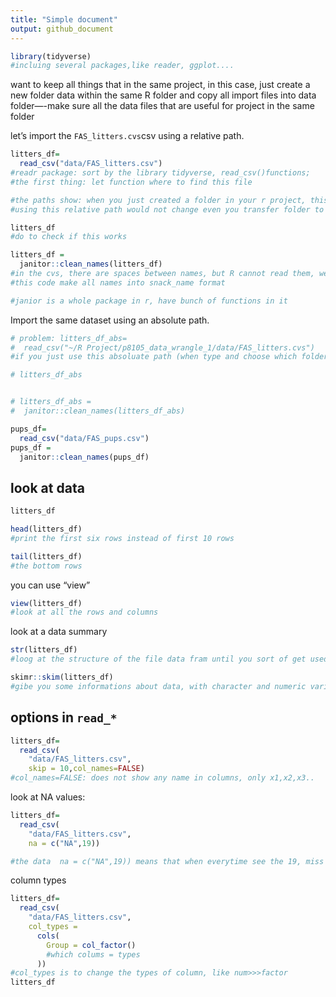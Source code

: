 ```yaml
---
title: "Simple document"
output: github_document
---
```


```r
library(tidyverse)
#incluing several packages,like reader, ggplot....
```


want to keep all things that in the same project, in this case, just create a new folder data within the same R folder and copy all import files into data folder----make sure all the data files that are useful for project in the same folder

let's import the `FAS_litters.cvs`csv using a relative path.

```r
litters_df=
  read_csv("data/FAS_litters.csv")
#readr package: sort by the library tidyverse, read_csv()functions;
#the first thing: let function where to find this file

#the paths show: when you just created a folder in your r project, this would show when you type its name
#using this relative path would not change even you transfer folder to other places

litters_df
#do to check if this works

litters_df = 
  janitor::clean_names(litters_df)
#in the cvs, there are spaces between names, but R cannot read them, we need to change names into snack_name
#this code make all names into snack_name format

#janior is a whole package in r, have bunch of functions in it

```


Import the same dataset using an absolute path.

```r
# problem: litters_df_abs=
#  read_csv("~/R Project/p8105_data_wrangle_1/data/FAS_litters.cvs")
#if you just use this absoluate path (when type and choose which folder that your data in), when you put the whole foler(include project and data into new folder,the path is changed, this would make mistake for this path)---get error(move folder)

# litters_df_abs


# litters_df_abs = 
#  janitor::clean_names(litters_df_abs)
```
```r
pups_df=
  read_csv("data/FAS_pups.csv")
pups_df = 
  janitor::clean_names(pups_df)

```


## look at data

```r
litters_df

head(litters_df)
#print the first six rows instead of first 10 rows

tail(litters_df)
#the bottom rows
```

you can use "view"
```r
view(litters_df)
#look at all the rows and columns
```


look at a data summary

```r
str(litters_df)
#loog at the structure of the file data fram until you sort of get used to how r works

skimr::skim(litters_df)
#gibe you some informations about data, with character and numeric variables---also give you what distribution looks like (histogram)
```

## options in `read_*`

```r
litters_df=
  read_csv(
    "data/FAS_litters.csv",
    skip = 10,col_names=FALSE)
#col_names=FALSE: does not show any name in columns, only x1,x2,x3..
```

look at NA values:
```r
litters_df=
  read_csv(
    "data/FAS_litters.csv",
    na = c("NA",19))

#the data  na = c("NA",19)) means that when everytime see the 19, miss this number


```


column types
```r
litters_df=
  read_csv(
    "data/FAS_litters.csv",
    col_types = 
      cols(
        Group = col_factor()
        #which colums = types 
      ))
#col_types is to change the types of column, like num>>>factor
litters_df

```

